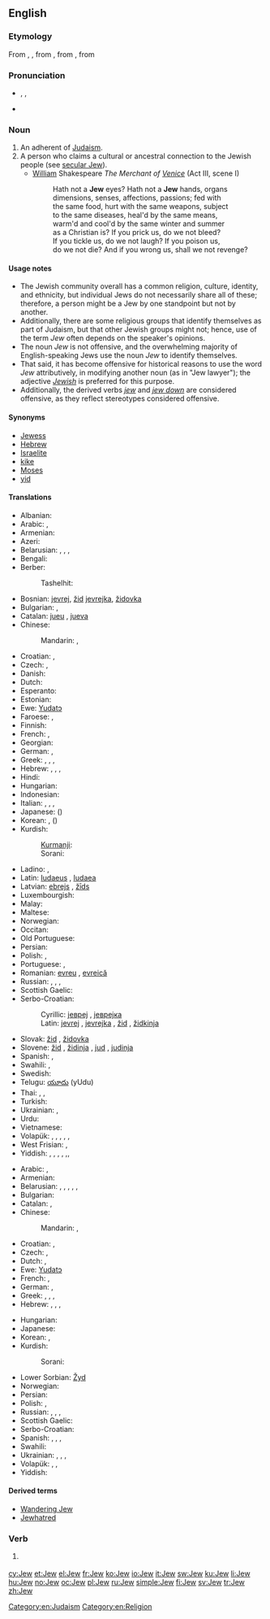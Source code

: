 {{also|jew}}
==English==
{{wikipedia|Jew}}

===Etymology===
From {{etyl|fro}} {{term|juiu|lang=fro}}, {{term|gyu|lang=fro}}, from {{etyl|la|en}} {{term|Iudaeus|Iūdaeus|lang=la}}, from {{etyl|grc}} {{term|Ἰουδαῖος|sc=polytonic|tr=Ioudaios}}, from {{etyl|he}} {{term|יהודי||lang=he|tr=Yehudi}}

===Pronunciation===
* {{enPR|jo͞o}}, {{IPA|/dʒuː/}}, {{X-SAMPA|/dZu:/}}
* {{rhymes|uː}}

===Noun===
{{en-noun}}

# An adherent of [[Judaism]].
# A person who claims a cultural or ancestral connection to the Jewish people (see [[secular Jew]]).
#* [[William]] Shakespeare ''The Merchant of [[Venice]]'' (Act III, scene I)
#*: Hath not a '''Jew''' eyes? Hath not a '''Jew''' hands, organs
#*: dimensions, senses, affections, passions; fed with
#*: the same food, hurt with the same weapons, subject
#*: to the same diseases, heal'd by the same means,
#*: warm'd and cool'd by the same winter and summer
#*: as a Christian is? If you prick us, do we not bleed?
#*: If you tickle us, do we not laugh? If you poison us,
#*: do we not die? And if you wrong us, shall we not revenge?

====Usage notes====
* The Jewish community overall has a common religion, culture, identity, and ethnicity, but individual Jews do not necessarily share all of these; therefore, a person might be a Jew by one standpoint but not by another.
* Additionally, there are some religious groups that identify themselves as part of Judaism, but that other Jewish groups might not; hence, use of the term ''Jew'' often depends on the speaker's opinions.
* The noun ''Jew'' is not offensive, and the overwhelming majority of English-speaking Jews use the noun ''Jew'' to identify themselves.
* That said, it has become offensive for historical reasons to use the word ''Jew'' attributively, in modifying another noun (as in "Jew lawyer"); the adjective ''[[Jewish]]'' is preferred for this purpose.
* Additionally, the derived verbs ''[[jew]]'' and ''[[jew down]]'' are considered offensive, as they reflect stereotypes considered offensive.

====Synonyms====
* [[Jewess]] {{qualifier|female|archaic}}
* [[Hebrew]] {{qualifier|dated}}
* [[Israelite]] {{qualifier|dated}}
* [[kike]] {{qualifier|derogatory}}
* [[Moses]] {{qualifier|dated|derogatory}}
* [[yid]] {{qualifier|derogatory}}

====Translations====
{{trans-top|person of the Jewish faith}}
* Albanian: {{t+|sq|çifut|m|xs=Albanian}}
* Arabic: {{t-|ar|يهودي|m|tr=yahuudiy}}, {{t-|ar|يهودية|f|tr=yahudíyya}}
* Armenian: {{t-|hy|հրեա|tr=hrea}}
* Azeri: {{t-|az|yəhudi|xs=Azeri}}
* Belarusian: {{t-|be|яўрэй|m|tr=jaŭréj|xs=Belarusian}}, {{t-|be|яўрэйка|f|tr=jaŭréjka|xs=Belarusian}}, {{qualifier|now obsolete}} {{t-|be|габрэй|m|tr=habréj|xs=Belarusian}}, {{t-|be|габрэйка|f|tr=habréjka|xs=Belarusian}}
* Bengali: {{t-|bn|ইহুদি|tr=ihudi|sc=Beng|xs=Bengali}}
* Berber:
*: Tashelhit: {{tø|shi|uday|m}}
* Bosnian: [[jevrej#Bosnian|jevrej]], [[žid#Bosnian|žid]] {{m}} [[jevrejka#Bosnian|jevrejka]], [[židovka#Bosnian|židovka]] {{f}}
* Bulgarian: {{t+|bg|евреин|m|tr=evréin}}, {{t-|bg|еврейка|f|tr=evréjka}}
* Catalan: [[jueu]] {{m}}, [[jueva]] {{f}}
* Chinese:
*: Mandarin: {{t|cmn|猶太人|sc=Hani}}, {{t|cmn|犹太人|tr=Yóutàirén|sc=Hani}}
* Croatian: {{t-|hr|Židov|m}}, {{t-|hr|Židovka|f}}
* Czech: {{t-|cs|Žid|m}}, {{t+|cs|Židovka|f}}
* Danish: {{t-|da|jøde|c}}
* Dutch: {{t+|nl|jood|m|f}}
* Esperanto: {{t-|eo|judo}}
* Estonian: {{t-|et|juut}}
* Ewe: [[Yudatɔ]]
* Faroese: {{t-|fo|jødi|m}}, {{t-|fo|gýðingur|m}}
* Finnish: {{t+|fi|juutalainen}}
* French: {{t+|fr|Juif|m}}, {{t+|fr|Juive|f}}
* Georgian: {{t-|ka|ებრაელი|tr=ebrauli|sc=Geor|xs=Georgian}}
* German: {{t+|de|Jude|m}}, {{t+|de|Jüdin|f}}
* Greek: {{t+|el|Εβραίος|m|tr=Evraíos|sc=Grek}}, {{t+|el|Εβραία|f|tr=Evraía|sc=Grek}}, {{t+|el|Ισραηλίτης|m|tr=Israilítis|sc=Grek}}, {{t+|el|Ισραηλίτισσα|f|tr=Israilítissa|sc=Grek}}
* Hebrew: {{t+|he|יהודי|m|tr=Yehudí}}, {{t-|he|יהודיה|f|tr=Yehudiyá}}, {{t+|he|יהודים|m|p|tr=Yehudím}}, {{t-|he|יהודיות|f|p|tr=Yehudiyót}}
* Hindi: {{t-|hi|यहूदी|tr=yahūdī|xs=Hindi}}
* Hungarian: {{t+|hu|zsidó}}
* Indonesian: {{t-|id|Yahudi|xs=Indonesian}}
* Italian: {{t-|it|giudeo|m}}, {{t-|it|giudea|f}}, {{t+|it|ebreo|m}}, {{t+|it|ebrea|f}}
* Japanese: {{t-|ja|ユダヤ人|tr=Yudaya-jin}} ({{t-|ja|猶太人}})
* Korean: {{t-|ko|유대인|tr=Yudaein|sc=Hang}}, {{t+|ko|유태인|tr=Yutaein|sc=Hang}} ({{t+|ko|猶太人|sc=Hani}})
* Kurdish:
*: [[Kurmanji]]: {{t+|ku|cihû}}
*: Sorani: {{ku-Arab|[[جوله‌که]]}}
{{trans-mid}}
* Ladino: {{tø|lad|djudío}}, {{tø|lad|djudía}}
* Latin: [[Iudaeus]] {{m}}, [[Iudaea]] {{f}}
* Latvian: [[ebrejs]] {{m}}, [[žīds]] {{m}}
* Luxembourgish: {{t-|lb|Judd|m}}
* Malay: {{t+|ms|Yahudi|xs=Malay}}
* Maltese: {{t-|mt|ludi|xs=Maltese}}
* Norwegian: {{t+|no|jøde|m}}
* Occitan: {{t+|oc|josieu}}
* Old Portuguese: {{tø|roa-ptg|judeu}}
* Persian: {{t+|fa|یهودی|tr=yahudi}}
* Polish: {{t+|pl|żyd|m}}, {{t-|pl|żydówka|f}}
* Portuguese: {{t+|pt|judeu|m}}, {{t+|pt|judia|f}}
* Romanian: [[evreu]] {{m}}, [[evreică]] {{f}}
* Russian: {{t+|ru|иудей|m|tr=iudéj}}, {{t+|ru|иудейка|f|tr=iudéjka}}, {{t+|ru|еврей|m|tr=jevréj}}, {{t+|ru|еврейка|f|tr=jevréjka}}
* Scottish Gaelic: {{t-|gd|Iùdhach|m|xs=Scottish Gaelic}}
* Serbo-Croatian:
*: Cyrillic: [[јевреј#Serbo-Croatian|јевреј]] {{m}}, [[јеврејка#Serbo-Croatian|јеврејка]] {{f}}
*: Latin: [[jevrej#Serbo-Croatian|jevrej]] {{m}}, [[jevrejka#Serbo-Croatian|jevrejka]] {{f}}, [[žid]] {{m}}, [[židkinja]] {{f}}
* Slovak: [[žid]] {{m}}, [[židovka]] {{f}}
* Slovene: [[žid]] {{m}}, [[židinja]] {{f}}, [[jud]] {{m}}, [[judinja]] {{f}}
* Spanish: {{t+|es|judío|m}}, {{t-|es|judía|f}}
* Swahili: {{t+|sw|wayahudi|xs=Swahili}}, {{t+|sw|Myahudi}}
* Swedish: {{t+|sv|jude|c}}
* Telugu: [[యూదు]] (yUdu)
* Thai: {{t-|th|ยิว|tr=yiw}}, {{t-|th|คนยิว|tr=kon yiw}}, {{t-|th|ชาวยิว|tr=chaao yiw}}
* Turkish: {{t+|tr|Yahudi}}
* Ukrainian: {{t-|uk|іудей|m|tr=iudéj|xs=Ukrainian}}, {{t-|uk|іудейка|f|tr=iudéjka|xs=Ukrainian}}
* Urdu: {{t+|ur|یہودی|tr=yahūdī|xs=Urdu}}
* Vietnamese: {{t-|vi|Do thái|alt=người Do thái|xs=Vietnamese}}
* Volapük: {{qualifier|♂♀}} {{t+|vo|yudan}}, {{qualifier|♂}} {{t-|vo|hiyudan}}, {{qualifier|♀}} {{t-|vo|jiyudan}}, {{qualifier|♂♀}} {{t-|vo|liberayudan}}, {{qualifier|♂}} {{t-|vo|liberahiyudan}}, {{qualifier|♀}} {{t-|vo|liberajiyudan}}
* West Frisian: {{t-|fy|joad|m}}, {{t-|fy|joadinne|f}}
* Yiddish: {{t-|yi|ייִד|m|tr=Yid|sc=Hebr|xs=Yiddish}}, {{qualifier|diminutive, endearing}}, {{t-|yi|ייִדל|n|tr=Yidl|sc=Hebr|xs=Yiddish}}, {{qualifier|diminutive, endearing}}, {{t-|yi|ייִדעלע|n|tr=Yidele|sc=Hebr|xs=Yiddish}},{{t-|yi|ייִדאישקע|f|tr=Yidishke|sc=Hebr|xs=Yiddish}},
{{trans-bottom}}

{{trans-top|a person with a Jewish cultural or ancestral connection}}
* Arabic: {{t-|ar|يهودي|m|tr=yahuudiy}}, {{t-|ar|يهودية|f|tr=yahudíyya}}
* Armenian: {{t-|hy|հրեա|tr=hrea}}
* Belarusian: {{t-|be|яўрэй|m|tr=jaŭréj|xs=Belarusian}}, {{t-|be|яўрэйка|f|tr=jaŭréjka|xs=Belarusian}}, {{t-|be|габрэй|m|tr=habréj|xs=Belarusian}}, {{t-|be|габрэйка|f|tr=habréjka|xs=Belarusian}}, {{qualifier|now abusive}} {{t-|be|жыд|m|tr=žyd|xs=Belarusian}}, {{t-|be|жыдоўка|f|tr=žydóŭka|xs=Belarusian}}
* Bulgarian: {{t+|bg|евреин|m|tr=evrein}}
* Catalan: {{t+|ca|jueu|m}}, {{t-|ca|jueva|f}}
* Chinese:
*: Mandarin: {{t|cmn|猶太人|sc=Hani}}, {{t|cmn|犹太人|tr=Yóutàirén|sc=Hani}}
* Croatian: {{t-|hr|Židov|m}}, {{t-|hr|Židovka|f}}
* Czech: {{t-|cs|Žid|m}}, {{t+|cs|Židovka|f}}
* Dutch: {{t+|nl|Jood|m}}, {{t-|nl|Jodin|f}}
* Ewe: [[Yudatɔ]]
* French: {{t+|fr|Juif|m}}, {{t+|fr|Juive}}
* German: {{t+|de|Jude|m}}, {{t+|de|Jüdin|f}}
* Greek: {{t+|el|Εβραίος|m|tr=Evraíos|sc=Grek}}, {{t+|el|Εβραία|f|tr=Evraía|sc=Grek}}, {{t+|el|Ισραηλίτης|m|tr=Israilítis|sc=Grek}}, {{t+|el|Ισραηλίτισσα|f|tr=Israilítissa|sc=Grek}}
* Hebrew: {{t+|he|יהודי|m|tr=Yehudí}}, {{t-|he|יהודיה|f|tr=Yehudiyá}}, {{t+|he|יהודים|m|p|tr=Yehudím}}, {{t-|he|יהודיות|f|p|tr=Yehudiyót}}
{{trans-mid}}
* Hungarian: {{t+|hu|zsidó}}
* Japanese: {{t-|ja|ユダヤ人|tr=Yudaya-jin}}
* Korean: {{t-|ko|유대인|tr=Yudaein|sc=Hang}}, {{t+|ko|유태인|tr=Yutaein|sc=Hang}}
* Kurdish:
*: Sorani: {{ku-Arab|[[جوله‌که‌]]}}
* Lower Sorbian: [[Žyd]] {{m}}
* Norwegian: {{t+|no|jøde|m}}
* Persian: {{t+|fa|یهودی|tr=yahudi|sc=fa-Arab}}
* Polish: {{t+|pl|Żyd|m}}, {{t+|pl|Żydówka|f}}
* Russian: {{t+|ru|еврей|m|tr=jevréj}}, {{t+|ru|еврейка|f|tr=jevréjka}}, {{qualifier|now abusive}} {{t+|ru|жид|m|tr=žid}}, {{t+|ru|жидовка|f|tr=židóvka}}
* Scottish Gaelic: {{t-|gd|Iùdhach|m|xs=Scottish Gaelic}}
* Serbo-Croatian: {{t|sh|Јеврејин|m|tr=Jevrejin|sc=Cyrl}}
* Spanish: {{t+|es|judío|m}}, {{t-|es|judía}}, {{t-|es|judíos|m|p}}, {{t-|es|judías|f|p}}
* Swahili: {{t+|sw|wayahudi|xs=Swahili}}
* Ukrainian: {{t-|uk|єврей|m|tr=jevréj|xs=Ukrainian}}, {{t-|uk|єврейка|f|tr=jevréjka|xs=Ukrainian}}, {{t-|uk|жид|m|tr=žyd|xs=Ukrainian}}, {{t-|uk|жидовка|f|tr=žydóvka|xs=Ukrainian}}
* Volapük: {{qualifier|male or female}} {{t+|vo|yudan}}, {{qualifier|male}} {{t-|vo|hiyudan}}, {{qualifier|female}} {{t-|vo|jiyudan}}
* Yiddish: {{t-|yi|ייִד|m|tr=Yid|sc=Hebr}}
{{trans-bottom}}

====Derived terms====
* [[Wandering Jew]]
* [[Jewhatred]]

===Verb===
{{en-verb}}

# {{offensive}} {{alternative capitalization of|jew}}

[[Category:en:Judaism]]
[[Category:en:Religion]]

[[cy:Jew]]
[[et:Jew]]
[[el:Jew]]
[[fr:Jew]]
[[ko:Jew]]
[[io:Jew]]
[[it:Jew]]
[[sw:Jew]]
[[ku:Jew]]
[[li:Jew]]
[[hu:Jew]]
[[no:Jew]]
[[oc:Jew]]
[[pl:Jew]]
[[ru:Jew]]
[[simple:Jew]]
[[fi:Jew]]
[[sv:Jew]]
[[tr:Jew]]
[[zh:Jew]]